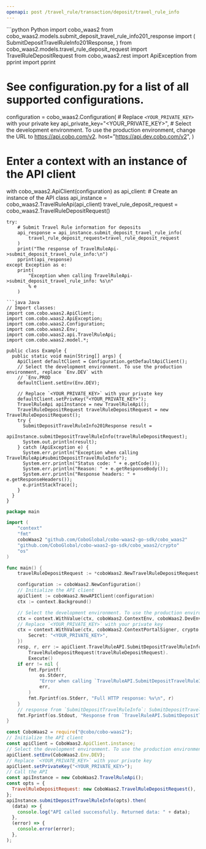 ```yaml
---
openapi: post /travel_rule/transaction/deposit/travel_rule_info
---
```


<RequestExample>
```python Python
import cobo_waas2
from cobo_waas2.models.submit_deposit_travel_rule_info201_response import (
    SubmitDepositTravelRuleInfo201Response,
)
from cobo_waas2.models.travel_rule_deposit_request import TravelRuleDepositRequest
from cobo_waas2.rest import ApiException
from pprint import pprint

# See configuration.py for a list of all supported configurations.
configuration = cobo_waas2.Configuration(
    # Replace `<YOUR_PRIVATE_KEY>` with your private key
    api_private_key="<YOUR_PRIVATE_KEY>",
    # Select the development environment. To use the production environment, change the URL to https://api.cobo.com/v2.
    host="https://api.dev.cobo.com/v2",
)
# Enter a context with an instance of the API client
with cobo_waas2.ApiClient(configuration) as api_client:
    # Create an instance of the API class
    api_instance = cobo_waas2.TravelRuleApi(api_client)
    travel_rule_deposit_request = cobo_waas2.TravelRuleDepositRequest()

    try:
        # Submit Travel Rule information for deposits
        api_response = api_instance.submit_deposit_travel_rule_info(
            travel_rule_deposit_request=travel_rule_deposit_request
        )
        print("The response of TravelRuleApi->submit_deposit_travel_rule_info:\n")
        pprint(api_response)
    except Exception as e:
        print(
            "Exception when calling TravelRuleApi->submit_deposit_travel_rule_info: %s\n"
            % e
        )

```
```java Java
// Import classes:
import com.cobo.waas2.ApiClient;
import com.cobo.waas2.ApiException;
import com.cobo.waas2.Configuration;
import com.cobo.waas2.Env;
import com.cobo.waas2.api.TravelRuleApi;
import com.cobo.waas2.model.*;

public class Example {
  public static void main(String[] args) {
    ApiClient defaultClient = Configuration.getDefaultApiClient();
    // Select the development environment. To use the production environment, replace `Env.DEV` with
    // `Env.PROD
    defaultClient.setEnv(Env.DEV);

    // Replace `<YOUR_PRIVATE_KEY>` with your private key
    defaultClient.setPrivKey("<YOUR_PRIVATE_KEY>");
    TravelRuleApi apiInstance = new TravelRuleApi();
    TravelRuleDepositRequest travelRuleDepositRequest = new TravelRuleDepositRequest();
    try {
      SubmitDepositTravelRuleInfo201Response result =
          apiInstance.submitDepositTravelRuleInfo(travelRuleDepositRequest);
      System.out.println(result);
    } catch (ApiException e) {
      System.err.println("Exception when calling TravelRuleApi#submitDepositTravelRuleInfo");
      System.err.println("Status code: " + e.getCode());
      System.err.println("Reason: " + e.getResponseBody());
      System.err.println("Response headers: " + e.getResponseHeaders());
      e.printStackTrace();
    }
  }
}

```
```go Go
package main

import (
	"context"
	"fmt"
	coboWaas2 "github.com/CoboGlobal/cobo-waas2-go-sdk/cobo_waas2"
	"github.com/CoboGlobal/cobo-waas2-go-sdk/cobo_waas2/crypto"
	"os"
)

func main() {
	travelRuleDepositRequest := *coboWaas2.NewTravelRuleDepositRequest("f47ac10b-58cc-4372-a567-0e02b2c3d479", coboWaas2.TravelRuleDepositRequest_travel_rule_info{SelfCustodyWallet: coboWaas2.NewSelfCustodyWallet(coboWaas2.DestinationWalletType("EXCHANGES_OR_VASP"), "challenge_token_abc123", "0x1234567890abcdef1234567890abcdef12345678", "0xf0a0ca69dd3afc57235c72aba3ff1f1144ee5409aeec013a9b17cdb58d0185a66a525945bfbd66e87bf0503eb0b83bf90cb973a8cbb730d19dc032e00dfe393a1c")})

	configuration := coboWaas2.NewConfiguration()
	// Initialize the API client
	apiClient := coboWaas2.NewAPIClient(configuration)
	ctx := context.Background()

	// Select the development environment. To use the production environment, replace coboWaas2.DevEnv with coboWaas2.ProdEnv
	ctx = context.WithValue(ctx, coboWaas2.ContextEnv, coboWaas2.DevEnv)
	// Replace `<YOUR_PRIVATE_KEY>` with your private key
	ctx = context.WithValue(ctx, coboWaas2.ContextPortalSigner, crypto.Ed25519Signer{
		Secret: "<YOUR_PRIVATE_KEY>",
	})
	resp, r, err := apiClient.TravelRuleAPI.SubmitDepositTravelRuleInfo(ctx).
		TravelRuleDepositRequest(travelRuleDepositRequest).
		Execute()
	if err != nil {
		fmt.Fprintf(
			os.Stderr,
			"Error when calling `TravelRuleAPI.SubmitDepositTravelRuleInfo``: %v\n",
			err,
		)
		fmt.Fprintf(os.Stderr, "Full HTTP response: %v\n", r)
	}
	// response from `SubmitDepositTravelRuleInfo`: SubmitDepositTravelRuleInfo201Response
	fmt.Fprintf(os.Stdout, "Response from `TravelRuleAPI.SubmitDepositTravelRuleInfo`: %v\n", resp)
}

```
```javascript JavaScript
const CoboWaas2 = require("@cobo/cobo-waas2");
// Initialize the API client
const apiClient = CoboWaas2.ApiClient.instance;
// Select the development environment. To use the production environment, replace `Env.DEV` with `Env.PROD`
apiClient.setEnv(CoboWaas2.Env.DEV);
// Replace `<YOUR_PRIVATE_KEY>` with your private key
apiClient.setPrivateKey("<YOUR_PRIVATE_KEY>");
// Call the API
const apiInstance = new CoboWaas2.TravelRuleApi();
const opts = {
  TravelRuleDepositRequest: new CoboWaas2.TravelRuleDepositRequest(),
};
apiInstance.submitDepositTravelRuleInfo(opts).then(
  (data) => {
    console.log("API called successfully. Returned data: " + data);
  },
  (error) => {
    console.error(error);
  },
);

```
</RequestExample>